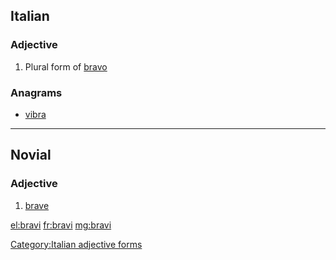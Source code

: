 ==Italian==

===Adjective===
{{head|it}} {{g|m}}

# Plural form of [[bravo]]

===Anagrams===
* [[vibra#Italian|vibra]]

[[Category:Italian adjective forms]]

----

==Novial==

===Adjective===
{{nov-adj|brav}}

# [[brave]]

[[el:bravi]]
[[fr:bravi]]
[[mg:bravi]]